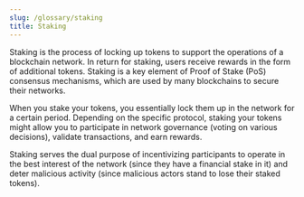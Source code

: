 ```yaml
---
slug: /glossary/staking
title: Staking
---
```


Staking is the process of locking up tokens to support the operations of a blockchain network.
In return for staking, users receive rewards in the form of additional tokens.
Staking is a key element of Proof of Stake (PoS) consensus mechanisms, which are used by many blockchains to secure their networks.

When you stake your tokens, you essentially lock them up in the network for a certain period. Depending on the specific protocol, staking your tokens might allow you to participate in network governance (voting on various decisions), validate transactions, and earn rewards.

Staking serves the dual purpose of incentivizing participants to operate in the best interest of the network (since they have a financial stake in it) and deter malicious activity (since malicious actors stand to lose their staked tokens).
